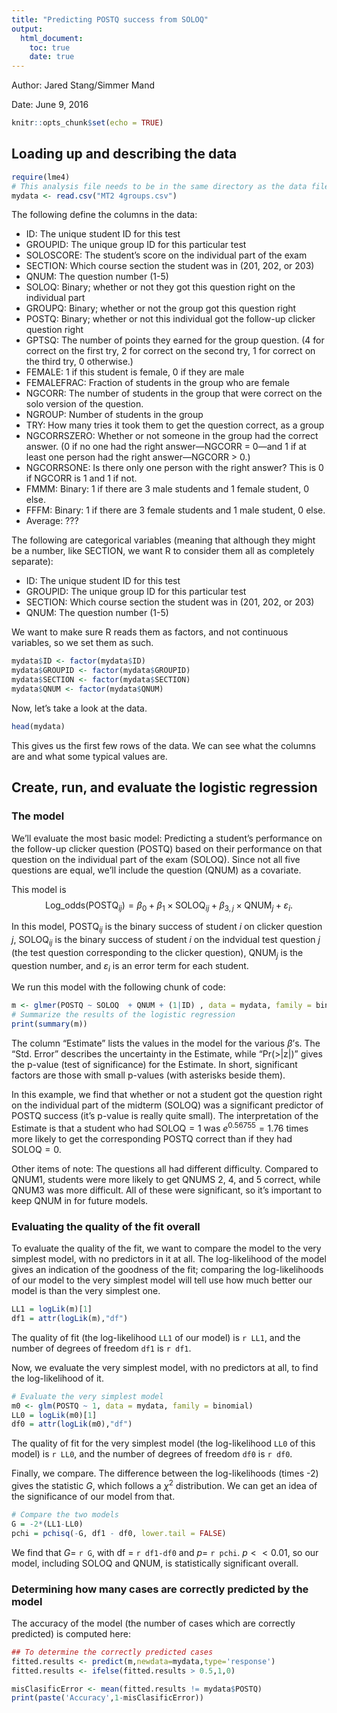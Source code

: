 ---
title: "Predicting POSTQ success from SOLOQ"
output: 
  html_document:
    toc: true
    date: true
---
Author: Jared Stang/Simmer Mand

Date: June 9, 2016

```{r setup, include=FALSE}
knitr::opts_chunk$set(echo = TRUE)
```


## Loading up and describing the data


```{r echo}
require(lme4)
# This analysis file needs to be in the same directory as the data file
mydata <- read.csv("MT2 4groups.csv")
```

The following define the columns in the data:

* ID: The unique student ID for this test
* GROUPID: The unique group ID for this particular test
* SOLOSCORE: The student's score on the individual part of the exam
* SECTION: Which course section the student was in (201, 202, or 203)
* QNUM: The question number (1-5)
* SOLOQ: Binary; whether or not they got this question right on the individual part
* GROUPQ: Binary; whether or not the group got this question right
* POSTQ: Binary; whether or not this individual got the follow-up clicker question right
* GPTSQ: The number of points they earned for the group question. (4 for correct on the first try, 2 for correct on the second try, 1 for correct on the third try, 0 otherwise.)
* FEMALE: 1 if this student is female, 0 if they are male
* FEMALEFRAC: Fraction of students in the group who are female
* NGCORR: The number of students in the group that were correct on the solo version of the question.
* NGROUP: Number of students in the group
* TRY: How many tries it took them to get the question correct, as a group
* NGCORRSZERO: Whether or not someone in the group had the correct answer. (0 if no one had the right answer---NGCORR = 0---and 1 if at least one person had the right answer---NGCORR > 0.)
* NGCORRSONE: Is there only one person with the right answer? This is 0 if NGCORR is 1 and 1 if not.
* FMMM: Binary: 1 if there are 3 male students and 1 female student, 0 else.
* FFFM: Binary: 1 if there are 3 female students and 1 male student, 0 else.
* Average: ???

The following are categorical variables (meaning that although they might be a number, like SECTION, we want R to consider them all as completely separate):

* ID: The unique student ID for this test
* GROUPID: The unique group ID for this particular test
* SECTION: Which course section the student was in (201, 202, or 203)
* QNUM: The question number (1-5)

We want to make sure R reads them as factors, and not continuous variables, so we set them as such.
```{r}
mydata$ID <- factor(mydata$ID)
mydata$GROUPID <- factor(mydata$GROUPID)
mydata$SECTION <- factor(mydata$SECTION)
mydata$QNUM <- factor(mydata$QNUM)
```

Now, let's take a look at the data.
```{r}
head(mydata)
```
This gives us the first few rows of the data. We can see what the columns are and what some typical values are.

## Create, run, and evaluate the logistic regression

### The model
We'll evaluate the most basic model: Predicting a student's performance on the follow-up clicker question (POSTQ) based on their performance on that question on the individual part of the exam (SOLOQ). Since not all five questions are equal, we'll include the question (QNUM) as a covariate.

This model is $$\textrm{Log_odds}(\textrm{POSTQ}_{ij})=\beta_0+\beta_1\times\textrm{SOLOQ}_{ij}+\beta_{3,j}\times\textrm{QNUM}_j+\varepsilon_i.$$

In this model, $\textrm{POSTQ}_{ij}$ is the binary success of student $i$ on clicker question $j$, $\textrm{SOLOQ}_{ij}$ is the binary success of student $i$ on the indvidual test question $j$ (the test question corresponding to the clicker question), $\textrm{QNUM}_j$ is the question number, and $\varepsilon_i$ is an error term for each student.

We run this model with the following chunk of code:
```{r}
m <- glmer(POSTQ ~ SOLOQ  + QNUM + (1|ID) , data = mydata, family = binomial, control=glmerControl(optimizer='bobyqa'))
# Summarize the results of the logistic regression
print(summary(m))
```
The column "Estimate" lists the values in the model for the various $\beta$'s. The "Std. Error" describes the uncertainty in the Estimate, while "Pr(>|z|)" gives the p-value (test of significance) for the Estimate. In short, significant factors are those with small p-values (with asterisks beside them).

In this example, we find that whether or not a student got the question right on the individual part of the midterm (SOLOQ) was a significant predictor of POSTQ success (it's p-value is really quite small). The interpretation of the Estimate is that a student who had $\textrm{SOLOQ}=1$ was $e^{0.56755}=1.76$ times more likely to get the corresponding POSTQ correct than if they had $\textrm{SOLOQ}=0$.

Other items of note: The questions all had different difficulty. Compared to QNUM1, students were more likely to get QNUMS 2, 4, and 5 correct, while QNUM3 was more difficult. All of these were significant, so it's important to keep QNUM in for future models.

### Evaluating the quality of the fit overall
To evaluate the quality of the fit, we want to compare the model to the very simplest model, with no predictors in it at all. The log-likelihood of the model gives an indication of the goodness of the fit; comparing the log-likelihoods of our model to the very simplest model will tell use how much better our model is than the very simplest one. 
```{r}
LL1 = logLik(m)[1]
df1 = attr(logLik(m),"df")
```
The quality of fit (the log-likelihood `LL1` of our model) is `r LL1`, and the number of degrees of freedom `df1` is `r df1`.

Now, we evaluate the very simplest model, with no predictors at all, to find the log-likelihood of it.
```{r}
# Evaluate the very simplest model
m0 <- glm(POSTQ ~ 1, data = mydata, family = binomial)
LL0 = logLik(m0)[1]
df0 = attr(logLik(m0),"df")
```
The quality of fit for the very simplest model (the log-likelihood `LL0` of this model) is `r LL0`, and the number of degrees of freedom `df0` is `r df0`.

Finally, we compare. The difference between the log-likelihoods (times -2) gives the statistic $G$, which follows a $\chi^2$ distribution. We can get an idea of the significance of our model from that.
```{r}
# Compare the two models
G = -2*(LL1-LL0)
pchi = pchisq(-G, df1 - df0, lower.tail = FALSE)
```
We find that $G=$ `r G`, with df = `r df1-df0` and $p=$ `r pchi`. $p<<0.01$, so our model, including SOLOQ and QNUM, is statistically significant overall.

### Determining how many cases are correctly predicted by the model

The accuracy of the model (the number of cases which are correctly predicted) is computed here:
```{r}
## To determine the correctly predicted cases
fitted.results <- predict(m,newdata=mydata,type='response')
fitted.results <- ifelse(fitted.results > 0.5,1,0)

misClasificError <- mean(fitted.results != mydata$POSTQ)
print(paste('Accuracy',1-misClasificError))

```


